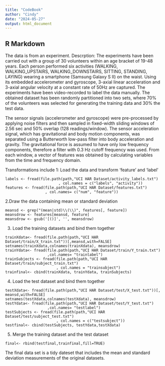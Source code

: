 ```yaml
---
title: "CodeBook"
author: "Cindy"
date: "2024-05-27"
output: html_document
---
```

## R Markdown
The data is from an experiment.
Descrption:
The experiments have been carried out with a group of 30 volunteers within an age bracket of 19-48 years. Each person performed six activities (WALKING, WALKING_UPSTAIRS, WALKING_DOWNSTAIRS, SITTING, STANDING, LAYING) wearing a smartphone (Samsung Galaxy S II) on the waist. Using its embedded accelerometer and gyroscope, 3-axial linear acceleration and 3-axial angular velocity at a constant rate of 50Hz are captured. The experiments have been video-recorded to label the data manually. The obtained dataset has been randomly partitioned into two sets, where 70% of the volunteers was selected for generating the training data and 30% the test data. 

The sensor signals (accelerometer and gyroscope) were pre-processed by applying noise filters and then sampled in fixed-width sliding windows of 2.56 sec and 50% overlap (128 readings/window). The sensor acceleration signal, which has gravitational and body motion components, was separated using a Butterworth low-pass filter into body acceleration and gravity. The gravitational force is assumed to have only low frequency components, therefore a filter with 0.3 Hz cutoff frequency was used. From each window, a vector of features was obtained by calculating variables from the time and frequency domain.

Transformations include
1: Load the data and transform 'feature' and 'label'
```load
labels <- fread(file.path(path,"UCI HAR Dataset/activity_labels.txt")
                        , col.names = c("labels", "activity"))
features <- fread(file.path(path,"UCI HAR Dataset/features.txt")
                  , col.names= c("num", "feature"))
```
2.Draw the data containing mean or standard deviation
```draw
meansd <- grep("(mean|std)\\(\\)", features[, feature])
meansdrow <- features[meansd, feature]
meansdrow <- gsub('[()]', '', meansdrow)
```
3. Load the training datasets and bind them together
```training
trainXdata<- fread(file.path(path,"UCI HAR Dataset/train/X_train.txt"))[,meansd,with=FALSE]
setnames(trainXdata,colnames(trainXdata), meansdrow)
trainYdata<- fread(file.path(path,"UCI HAR Dataset/train/Y_train.txt")
                   ,col.names= "trainlabel")
trainSubjects <- fread(file.path(path,"UCI HAR Dataset/train/subject_train.txt")
                       , col.names = "trainsubject")
trainfinal<- cbind(trainXdata, trainYdata, trainSubjects)
```
4. Load the test dataset and bind them together
```test
testXdata<- fread(file.path(path,"UCI HAR Dataset/test/X_test.txt"))[, meansd,with=FALSE]
setnames(testXdata,colnames(testXdata), meansdrow)
testYdata<- fread(file.path(path,"UCI HAR Dataset/test/Y_test.txt")
                   ,col.names= "testlabel")
testSubjects <- fread(file.path(path,"UCI HAR Dataset/test/subject_test.txt")
                       , col.names = c("testsubject"))
testfinal<- cbind(testSubjects, testYdata,testXdata)
```
5. Merge the training dataset and the test dataset
```Merge
final<- rbind(testfinal,trainfinal,fill=TRUE)
```
The final data set is a tidy dateset that includes the mean and standard deviation measurements of the original datasets.
